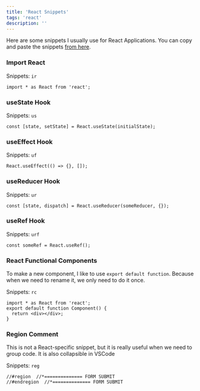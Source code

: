 ```yaml
---
title: 'React Snippets'
tags: 'react'
description: ''
---
```


Here are some snippets I usually use for React Applications. You can copy and paste the snippets [from here](https://github.com/theodorusclarence/ts-nextjs-tailwind-starter/blob/main/.vscode/typescriptreact.code-snippets).

### Import React

Snippets: `ir`

```tsx
import * as React from 'react';
```

### useState Hook

Snippets: `us`

```tsx
const [state, setState] = React.useState(initialState);
```

### useEffect Hook

Snippets: `uf`

```tsx
React.useEffect(() => {}, []);
```

### useReducer Hook

Snippets: `ur`

```tsx
const [state, dispatch] = React.useReducer(someReducer, {});
```

### useRef Hook

Snippets: `urf`

```tsx
const someRef = React.useRef();
```

### React Functional Components

To make a new component, I like to use `export default function`. Because when we need to rename it, we only need to do it once.

Snippets: `rc`

```tsx
import * as React from 'react';
export default function Component() {
  return <div></div>;
}
```

### Region Comment

This is not a React-specific snippet, but it is really useful when we need to group code. It is also collapsible in VSCode

Snippets: `reg`

```tsx
//#region  //*============== FORM SUBMIT
//#endregion  //*============== FORM SUBMIT
```
